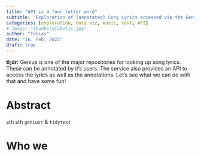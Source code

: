 ```yaml
---
title: "API is a four letter word"
subtitle: "Exploration of (annotated) Song Lyrics accessed via the Genius API"
categories: [exploration, data viz, music, text, API]
# image: "thumbs/diabetic.jpg"
author: "Tobias"
date: "16. Feb, 2023"
draft: true
---
```


::: tldr
**tl;dr:** Genius is one of the major repositories for looking up song lyrics. 
These can be annotated by it's users. The service also provides an API to access 
the lyrics as well as the annotations. Let's see what we can do with that and 
have some fun!
:::

# Abstract

sth sth `geniusr` & `tidytext`

# Who we 



